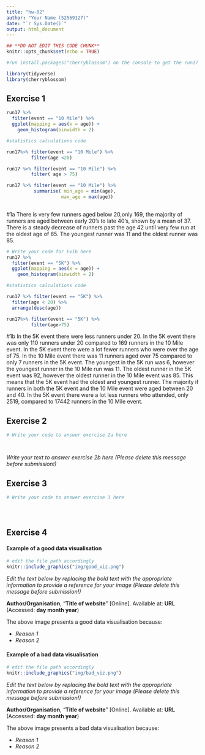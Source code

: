 ```yaml
---
title: "hw-02"
author: "Your Name (S2569127)"
date: "`r Sys.Date()`"
output: html_document
---
```


```r
## **DO NOT EDIT THIS CODE CHUNK**
knitr::opts_chunk$set(echo = TRUE)

#run install.packages("cherryblossom") on the console to get the run17 dataset

library(tidyverse)
library(cherryblossom)  
```



## Exercise 1

```r
run17 %>%
  filter(event == "10 Mile") %>%
  ggplot(mapping = aes(x = age)) +
    geom_histogram(binwidth = 2)

#statistics calculations code

run17%>% filter(event == "10 Mile") %>%
         filter(age <20)

run17 %>% filter(event == "10 Mile") %>%
         filter( age > 75)

run17 %>% filter(event == "10 Mile") %>%
          summarise( min_age = min(age),
                    max_age = max(age))
  
```


#1a
There is very few runners aged below 20,only 169, the majority of runners are aged between early 20's to late 40's, shown by a mean of 37. There is a steady decrease of runners past the age 42 until very few run at the oldest age of 85. The youngest runner was 11 and the oldest runner was 85.  


```r
# Write your code for Ex1b here
run17 %>%
  filter(event == "5K") %>%
  ggplot(mapping = aes(x = age)) +
    geom_histogram(binwidth = 2)

#statistics calculations code

run17 %>% filter(event == "5K") %>% 
  filter(age < 20) %>%
  arrange(desc(age))

run17%>% filter(event == "5K") %>% 
         filter(age>75)

```


#1b
In the 5K event there were less runners under 20. In the 5K event there was only 110 runners under 20 compared to 169 runners in the 10 Mile event. In the 5K event there were a lot fewer runners who were over the age of 75. In the 10 Mile event there was 11 runners aged over 75 compared to only 7 runners in the 5K event. The youngest in the 5K run was 6, however the youngest runner in the 10 Mile run was 11. The oldest runner in the 5K event was 92, however the oldest runner in the 10 Mile event was 85. This means that the 5K event had the oldest and youngest runner. The majority if runners in both the 5K event and the 10 Mile event were aged between 20 and 40. In the 5K event there were a lot less runners who attended, only 2519, compared to 17442 runners in the 10 Mile event. 


## Exercise 2

```r
# Write your code to answer exercise 2a here




```

_Write your text to answer exercise 2b here (Please delete this message before submission!)_




## Exercise 3

```r
# Write your code to answer exercise 3 here





```





## Exercise 4

#### Example of a good data visualisation

```r
# edit the file path accordingly
knitr::include_graphics("img/good_viz.png")
```

_Edit the text below by replacing the bold text with the appropriate information to provide a reference for your image (Please delete this message before submission!)_

**Author/Organisation**, "**Title of website**" [Online]. Available at: **URL** (Accessed: **day month year**)


The above image presents a good data visualisation because:

-   _Reason 1_
-   _Reason 2_


#### Example of a bad data visualisation


```r
# edit the file path accordingly
knitr::include_graphics("img/bad_viz.png")
```

_Edit the text below by replacing the bold text with the appropriate information to provide a reference for your image (Please delete this message before submission!)_

**Author/Organisation**, "**Title of website**" [Online]. Available at: **URL** (Accessed: **day month year**)



The above image presents a bad data visualisation because:

-   _Reason 1_
-   _Reason 2_


